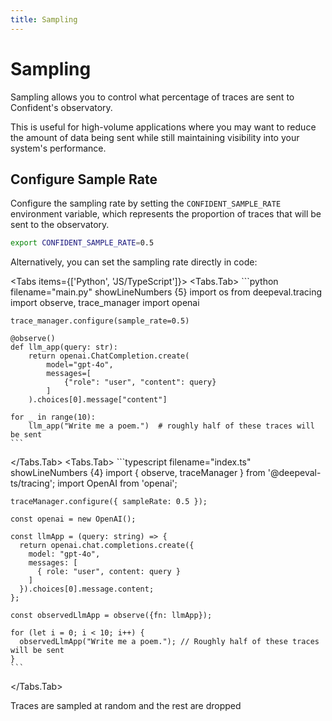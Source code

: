 ```yaml
---
title: Sampling
---
```


# Sampling

Sampling allows you to control what percentage of traces are sent to Confident's observatory. 

<Callout>
This is useful for high-volume applications where you may want to reduce the amount of data being sent while still maintaining visibility into your system's performance. 
</Callout>

## Configure Sample Rate

Configure the sampling rate by setting the `CONFIDENT_SAMPLE_RATE` environment variable, which represents the proportion of traces that will be sent to the observatory. 

```bash
export CONFIDENT_SAMPLE_RATE=0.5 
```

Alternatively, you can set the sampling rate directly in code:

<Tabs items={['Python', 'JS/TypeScript']}>
  <Tabs.Tab>
    ```python filename="main.py" showLineNumbers {5}
    import os
    from deepeval.tracing import observe, trace_manager
    import openai
    
    trace_manager.configure(sample_rate=0.5)
    
    @observe()
    def llm_app(query: str):
        return openai.ChatCompletion.create(
            model="gpt-4o",
            messages=[
                {"role": "user", "content": query}
            ]
        ).choices[0].message["content"]
    
    for _ in range(10):
        llm_app("Write me a poem.")  # roughly half of these traces will be sent
    ```
  </Tabs.Tab>
  <Tabs.Tab>
    ```typescript filename="index.ts" showLineNumbers {4}
    import { observe, traceManager } from '@deepeval-ts/tracing';
    import OpenAI from 'openai';
    
    traceManager.configure({ sampleRate: 0.5 });
    
    const openai = new OpenAI();
    
    const llmApp = (query: string) => {
      return openai.chat.completions.create({
        model: "gpt-4o",
        messages: [
          { role: "user", content: query }
        ]
      }).choices[0].message.content;
    };
    
    const observedLlmApp = observe({fn: llmApp});
    
    for (let i = 0; i < 10; i++) {
      observedLlmApp("Write me a poem."); // Roughly half of these traces will be sent
    }
    ```
  </Tabs.Tab>
</Tabs>

<Callout type="info">
Traces are sampled at random and the rest are dropped
</Callout>
